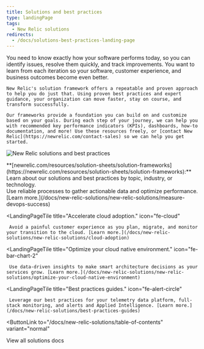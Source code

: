 ```yaml
---
title: Solutions and best practices
type: landingPage
tags:
  - New Relic solutions
redirects:
  - /docs/solutions-best-practices-landing-page
---
```


<LandingPageHero>
  <HeroContent>
    You need to know exactly how your software performs today, so you can identify issues, resolve them quickly, and track improvements. You want to learn from each iteration so your software, customer experience, and business outcomes become even better.

    New Relic's solution framework offers a repeatable and proven approach to help you do just that. Using proven best practices and expert guidance, your organization can move faster, stay on course, and transform successfully.

    Our frameworks provide a foundation you can build on and customize based on your goals. During each step of your journey, we can help you with recommended key performance indicators (KPIs), dashboards, how-to documentation, and more! Use these resources freely, or [contact New Relic](https://newrelic.com/contact-sales) so we can help you get started.
  </HeroContent>

  ![New Relic solutions and best practices](./images/solutions-landing-page.png "New Relic solutions and best practices")

  <figcaption>
    **[newrelic.com/resources/solution-sheets/solution-frameworks](https://newrelic.com/resources/solution-sheets/solution-frameworks):** Learn about our solutions and best practices by topic, industry, or technology.
  </figcaption>
</LandingPageHero>

<LandingPageTileGrid>
  <LandingPageTile
    title="Get measurable DevOps results."
    icon="fe-loader"
  >
     Use reliable processes to gather actionable data and optimize performance. [Learn more.](/docs/new-relic-solutions/new-relic-solutions/measure-devops-success)
  </LandingPageTile>

  <LandingPageTile
    title="Accelerate cloud adoption."
    icon="fe-cloud"
  >
     Avoid a painful customer experience as you plan, migrate, and monitor your transition to the cloud. [Learn more.](/docs/new-relic-solutions/new-relic-solutions/cloud-adoption)
  </LandingPageTile>

  <LandingPageTile
    title="Optimize your cloud native environment."
    icon="fe-bar-chart-2"
  >
     Use data-driven insights to make smart architecture decisions as your services grow. [Learn more.](/docs/new-relic-solutions/new-relic-solutions/optimize-your-cloud-native-environment)
  </LandingPageTile>

  <LandingPageTile
    title="Best practices guides."
    icon="fe-alert-circle"
  >
     Leverage our best practices for your telemetry data platform, full-stack monitoring, and alerts and Applied Intelligence. [Learn more.](/docs/new-relic-solutions/best-practices-guides)
  </LandingPageTile>
</LandingPageTileGrid>

<ButtonLink
  to="/docs/new-relic-solutions/table-of-contents"
  variant="normal"
>
  View all solutions docs
</ButtonLink>
